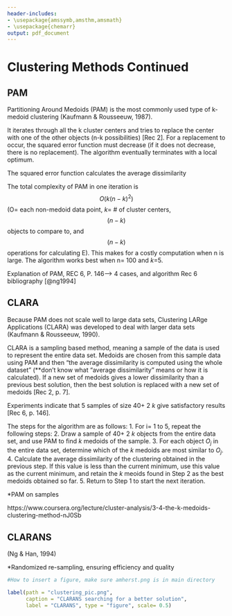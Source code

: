 ```yaml
---
header-includes:
- \usepackage{amssymb,amsthm,amsmath}
- \usepackage{chemarr}
output: pdf_document
---
```


<!--
You can delete the header-includes (lines 3-5 above) if you like and also the chunk below since it is loaded in the skeleton.Rmd file.  They are included so that chap2.Rmd will compile by itself when you hit Knit PDF.
-->

# Clustering Methods Continued {#typeset-equ}

## PAM
Partitioning Around Medoids (PAM) is the most commonly used type of k-medoid clustering (Kaufmann & Rousseeuw, 1987).

It iterates through all the k cluster centers and tries to replace the center with one of the other objects (n-k possibilities) [Rec 2]. For a replacement to occur, the squared error function must decrease (if it does not decrease, there is no replacement). The algorithm eventually terminates with a local optimum. 

The squared error function calculates the average dissimilarity 

The total complexity of PAM in one iteration is $$O(k(n-k)^2)$$ (O= each non-medoid data point, _k_= # of cluster centers, $$(n-k)$$ objects to compare to, and $$(n-k)$$ operations for calculating E). This makes for a costly computation when n is large. The algorithm works best when n= 100 and _k_=5. 

Explanation of PAM, REC 6, P. 146--> 4 cases, and algorithm Rec 6 bibliography [@ng1994]

## CLARA
Because PAM does not scale well to large data sets, Clustering LARge Applications (CLARA) was developed to deal with larger data sets (Kaufmann & Rousseeuw, 1990).

CLARA is a sampling based method, meaning a sample of the data is used to represent the entire data set. Medoids are chosen from this sample data using PAM and then "the average dissimilarity is computed using the whole dataset" (**don't know what "average dissimilarity" means or how it is calculated). If a new set of medoids gives a lower dissimilarity than a previous best solution, then the best solution is replaced with a new set of medoids [Rec 2, p. 7].

Experiments indicate that 5 samples of size 40+ 2 _k_ give satisfactory results [Rec 6, p. 146]. 

The steps for the algorithm are as follows: 
1. For i= 1 to 5, repeat the following steps:
2. Draw a sample of 40+ 2 _k_ objects from the entire data set, and use PAM to find _k_ medoids of the sample. 
3. For each object $O_j$ in the entire data set, determine which of the _k_ medoids are most similar to $O_j$. 
4. Calculate the average dissimilarity of the clustering obtained in the previous step. If this value is less than the current minimum, use this value as the current minimum, and retain the _k_ meoids found in Step 2 as the best medoids obtained so far.
5. Return to Step 1 to start the next iteration. 

*PAM on samples


https://www.coursera.org/lecture/cluster-analysis/3-4-the-k-medoids-clustering-method-nJ0Sb

## CLARANS 
(Ng & Han, 1994)

*Randomized re-sampling, ensuring efficiency and quality 

```r
#How to insert a figure, make sure amherst.png is in main directory

label(path = "clustering_pic.png", 
      caption = "CLARANS searching for a better solution", 
      label = "CLARANS", type = "figure", scale= 0.5)
```

